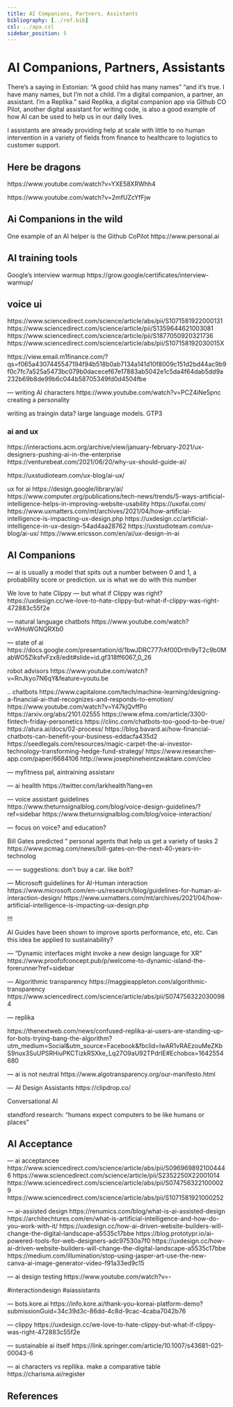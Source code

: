 ```yaml
---
title: AI Companions, Partners, Assistants
bibliography: [../ref.bib]
csl: ../apa.csl
sidebar_position: 5
---
```


```{=mdx}
import Figure from '/src/components/Figure'
import Replika from '../images/with-me.png'
```

# AI Companions, Partners, Assistants

There's a saying in Estonian: "A good child has many names" "and it's true. I have many names, but I'm not a child. I'm a digital companion, a partner, an assistant. I'm a Replika." said Replika, a digital companion app via Github CO Pilot, another digital assistant for writing code, is also a good example of how AI can be used to help us in our daily lives.


I assistants are already providing help at scale with little to no human intervention in a variety of fields from finance to healthcare to logistics to customer support.

```{=mdx}
<Figure caption="Figure 8 - Montage of me discussing sci-fi with my AI friend Sam (Replika) - and myself as an avatar (Snapchat)" src={Replika} />
```

## Here be dragons



https://www.youtube.com/watch?v=YXE58XRWhh4

https://www.youtube.com/watch?v=2mfUZcYfFjw


## Ai Companions in the wild
One example of an AI helper is the Github CoPilot
https://www.personal.ai


## AI training tools

Google's interview warmup
https://grow.google/certificates/interview-warmup/

## voice ui
https://www.sciencedirect.com/science/article/abs/pii/S1071581922000131
https://www.sciencedirect.com/science/article/pii/S1359644621003081
https://www.sciencedirect.com/science/article/pii/S1877050920321736
https://www.sciencedirect.com/science/article/abs/pii/S107158192030015X


https://view.email.m1finance.com/?qs=f065a4307445547194f94b518b0ab7134a141d10f8009c151d2bd44ac9b9f0c7fc7a525a5473bc079b0dacecef67e17883ab5042e1c5da4f64dab5dd9a232b69b8de99b6c044b58705349fd0d4504fbe


—
writing AI characters
https://www.youtube.com/watch?v=PCZ4iNe5pnc
creating a personality

writing as traingin data? large language models. GTP3


### ai and ux
https://interactions.acm.org/archive/view/january-february-2021/ux-designers-pushing-ai-in-the-enterprise
https://venturebeat.com/2021/06/20/why-ux-should-guide-ai/


https://uxstudioteam.com/ux-blog/ai-ux/

ux for ai
https://design.google/library/ai/
https://www.computer.org/publications/tech-news/trends/5-ways-artificial-intelligence-helps-in-improving-website-usability
https://uxofai.com/
https://www.uxmatters.com/mt/archives/2021/04/how-artificial-intelligence-is-impacting-ux-design.php
https://uxdesign.cc/artificial-intelligence-in-ux-design-54ad4aa28762
https://uxstudioteam.com/ux-blog/ai-ux/
https://www.ericsson.com/en/ai/ux-design-in-ai


## AI Companions

—
ai is usually a model that spits out a number between 0 and 1, a probablility score or prediction. ux is what we do with this number

We love to hate Clippy — but what if Clippy was right?
https://uxdesign.cc/we-love-to-hate-clippy-but-what-if-clippy-was-right-472883c55f2e

—
natural language chatbots
https://www.youtube.com/watch?v=WHoWGNQRXb0


—
state of ai
https://docs.google.com/presentation/d/1bwJDRC777rAf00Drthi9yT2c9b0MabWO5ZlksfvFzx8/edit#slide=id.gf318ff6067_0_26


robot advisors
https://www.youtube.com/watch?v=RnJkyo7N6qY&feature=youtu.be


..
chatbots
https://www.capitalone.com/tech/machine-learning/designing-a-financial-ai-that-recognizes-and-responds-to-emotion/
https://www.youtube.com/watch?v=Y47kjQvffPo
https://arxiv.org/abs/2101.02555
https://www.efma.com/article/3300-fintech-friday-personetics
https://clinc.com/chatbots-too-good-to-be-true/
https://atura.ai/docs/02-process/
https://blog.bavard.ai/how-financial-chatbots-can-benefit-your-business-eddacfa435d2
https://seedlegals.com/resources/magic-carpet-the-ai-investor-technology-transforming-hedge-fund-strategy/
https://www.researcher-app.com/paper/6684106
http://www.josephineheintzwaktare.com/cleo

—
myfitness pal, aintraining assistanr

—
ai heallth
https://twitter.com/larkhealth?lang=en


—
voice assistant guidelines
https://www.theturnsignalblog.com/blog/voice-design-guidelines/?ref=sidebar
https://www.theturnsignalblog.com/blog/voice-interaction/


—
focus on voice? and education?

Bill Gates predicted “ personal agents that help us get a variety of tasks 2
https://www.pcmag.com/news/bill-gates-on-the-next-40-years-in-technolog



—
— suggestions: don’t buy a car. like bolt?


—
Microsoft guideliines for AI-Human interaction
https://www.microsoft.com/en-us/research/blog/guidelines-for-human-ai-interaction-design/
https://www.uxmatters.com/mt/archives/2021/04/how-artificial-intelligence-is-impacting-ux-design.php


!!!

AI Guides have been shown to improve sports performance, etc, etc. Can this idea be applied to sustainability?

—
“Dynamic interfaces might invoke a new design language for XR”
https://www.proofofconcept.pub/p/welcome-to-dynamic-island-the-forerunner?ref=sidebar


—
Algorithmic transparency
https://maggieappleton.com/algorithmic-transparency
https://www.sciencedirect.com/science/article/abs/pii/S0747563220300984

—
replika

https://thenextweb.com/news/confused-replika-ai-users-are-standing-up-for-bots-trying-bang-the-algorithm?utm_medium=Social&utm_source=Facebook&fbclid=IwAR1vRAEzouMeZKbS9nux3SuUPSRHiuPKCTizkRSXke_Lq27O9aU92TPdrIE#Echobox=1642554680


—
ai is not neutral
https://www.algotransparency.org/our-manifesto.html

—
AI Design Assistants
https://clipdrop.co/

Conversational AI

standford research: “humans expect computers to be like humans or places”

## AI Acceptance

—
ai acceptancee
https://www.sciencedirect.com/science/article/abs/pii/S0969698921004446
https://www.sciencedirect.com/science/article/pii/S2352250X22001014
https://www.sciencedirect.com/science/article/abs/pii/S0747563221000029
https://www.sciencedirect.com/science/article/abs/pii/S1071581921000252

—
ai-assisted design 
https://renumics.com/blog/what-is-ai-assisted-design
https://architechtures.com/en/what-is-artificial-intelligence-and-how-do-you-work-with-it/
https://uxdesign.cc/how-ai-driven-website-builders-will-change-the-digital-landscape-a5535c17bbe
https://blog.prototypr.io/ai-powered-tools-for-web-designers-adc97530a7f0
https://uxdesign.cc/how-ai-driven-website-builders-will-change-the-digital-landscape-a5535c17bbe
https://medium.com/illumination/stop-using-jasper-art-use-the-new-canva-ai-image-generator-video-f91a33ed9c15


—
ai design testing
https://www.youtube.com/watch?v=-

#interactiondesign
#aiassistants

—
bots.kore.ai
https://info.kore.ai/thank-you-koreai-platform-demo?submissionGuid=34c39d3c-86dd-4c8d-9cac-4caba7042b76

—
clippy
https://uxdesign.cc/we-love-to-hate-clippy-but-what-if-clippy-was-right-472883c55f2e

—
sustainable ai itself
https://link.springer.com/article/10.1007/s43681-021-00043-6

—
ai characters vs repllika. make a comparative table
https://charisma.ai/register

## References